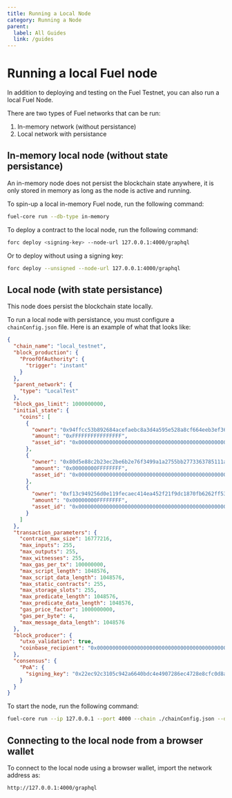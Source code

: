 ```yaml
---
title: Running a Local Node
category: Running a Node
parent:
  label: All Guides
  link: /guides
---
```


# Running a local Fuel node

In addition to deploying and testing on the Fuel Testnet, you can also run a local Fuel Node.

There are two types of Fuel networks that can be run:

1. In-memory network (without persistance)
2. Local network with persistance

## In-memory local node (without state persistance)

An in-memory node does not persist the blockchain state anywhere, it is only stored in memory as long as the node is active and running.

To spin-up a local in-memory Fuel node, run the following command:

```sh
fuel-core run --db-type in-memory
```

To deploy a contract to the local node, run the following command:

```sh
forc deploy <signing-key> --node-url 127.0.0.1:4000/graphql
```

Or to deploy without using a signing key:

```sh
forc deploy --unsigned --node-url 127.0.0.1:4000/graphql
```

## Local node (with state persistance)

This node does persist the blockchain state locally.

To run a local node with persistance, you must configure a `chainConfig.json` file. Here is an example of what that looks like:

```json
{
  "chain_name": "local_testnet",
  "block_production": {
    "ProofOfAuthority": {
      "trigger": "instant"
    }
  },
  "parent_network": {
    "type": "LocalTest"
  },
  "block_gas_limit": 1000000000,
  "initial_state": {
    "coins": [
      {
        "owner": "0x94ffcc53b892684acefaebc8a3d4a595e528a8cf664eeb3ef36f1020b0809d0d",
        "amount": "0xFFFFFFFFFFFFFFFF",
        "asset_id": "0x0000000000000000000000000000000000000000000000000000000000000000"
      },
      {
        "owner": "0x80d5e88c2b23ec2be6b2e76f3499a1a2755bb2773363785111a719513fb57b8e",
        "amount": "0x00000000FFFFFFFF",
        "asset_id": "0x0000000000000000000000000000000000000000000000000000000000000000"
      },
      {
        "owner": "0xf13c949256d0e119fecaec414ea452f21f9dc1870fb6262ff53b37c32cab4749",
        "amount": "0x00000000FFFFFFFF",
        "asset_id": "0x0000000000000000000000000000000000000000000000000000000000000000"
      }
    ]
  },
  "transaction_parameters": {
    "contract_max_size": 16777216,
    "max_inputs": 255,
    "max_outputs": 255,
    "max_witnesses": 255,
    "max_gas_per_tx": 100000000,
    "max_script_length": 1048576,
    "max_script_data_length": 1048576,
    "max_static_contracts": 255,
    "max_storage_slots": 255,
    "max_predicate_length": 1048576,
    "max_predicate_data_length": 1048576,
    "gas_price_factor": 1000000000,
    "gas_per_byte": 4,
    "max_message_data_length": 1048576
  },
  "block_producer": {
    "utxo_validation": true,
    "coinbase_recipient": "0x0000000000000000000000000000000000000000000000000000000000000000"
  },
  "consensus": {
    "PoA": {
      "signing_key": "0x22ec92c3105c942a6640bdc4e4907286ec4728e8cfc0d8ac59aad4d8e1ccaefb"
    }
  }
}
```

To start the node, run the following command:

```sh
fuel-core run --ip 127.0.0.1 --port 4000 --chain ./chainConfig.json --db-path ./.fueldb
```

## Connecting to the local node from a browser wallet

To connect to the local node using a browser wallet, import the network address as:

```sh
http://127.0.0.1:4000/graphql
```
